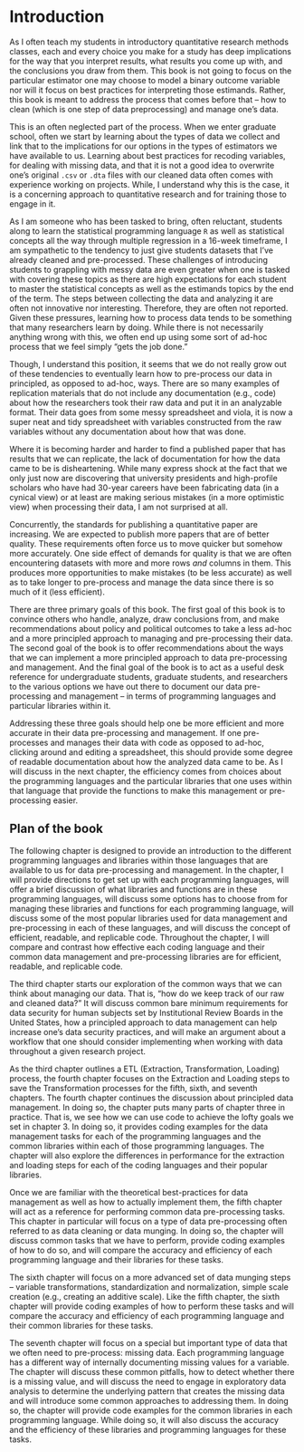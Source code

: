 # Introduction

As I often teach my students in introductory quantitative research methods classes, each and every choice you make for a study has deep implications for the way that you interpret results, what results you come up with, and the conclusions you draw from them. This book is not going to focus on the particular estimator one may choose to model a binary outcome variable nor will it focus on best practices for interpreting those estimands. Rather, this book is meant to address the process that comes before that -- how to clean (which is one step of data preprocessing) and manage one's data.

This is an often neglected part of the process. When we enter graduate school, often we start by learning about the types of data we collect and link that to the implications for our options in the types of estimators we have available to us. Learning about best practices for recoding variables, for dealing with missing data, and that it is not a good idea to overwrite one's original `.csv` or `.dta` files with our cleaned data often comes with experience working on projects. While, I understand why this is the case, it is a concerning approach to quantitative research and for training those to engage in it. 

As I am someone who has been tasked to bring, often reluctant, students along to learn the statistical programming language `R` as well as statistical concepts all the way through multiple regression in a 16-week timeframe, I am sympathetic to the tendency to just give students datasets that I've already cleaned and pre-processed. These challenges of introducing students to grappling with messy data are even greater when one is tasked with covering these topics as there are high expectations for each student to master the statistical concepts as well as the estimands topics by the end of the term. The steps between collecting the data and analyzing it are often not innovative nor interesting. Therefore, they are often not reported. Given these pressures, learning how to process data tends to be something that many researchers learn by doing. While there is not necessarily anything wrong with this, we often end up using some sort of ad-hoc process that we feel simply "gets the job done."

Though, I understand this position, it seems that we do not really grow out of these tendencies to eventually learn how to pre-process our data in principled, as opposed to ad-hoc, ways. There are so many examples of replication materials that do not include any documentation (e.g., code) about how the researchers took their raw data and put it in an analyzable format. Their data goes from some messy spreadsheet and viola, it is now a super neat and tidy spreadsheet with variables constructed from the raw variables without any documentation about how that was done.

Where it is becoming harder and harder to find a published paper that has results that we can replicate, the lack of documentation for how the data came to be is disheartening. While many express shock at the fact that we only just now are discovering that university presidents and high-profile scholars who have had 30-year careers have been fabricating data (in a cynical view) or at least are making serious mistakes (in a more optimistic view) when processing their data, I am not surprised at all.

Concurrently, the standards for publishing a quantitative paper are increasing. We are expected to publish more papers that are of better quality. These requirements often force us to move quicker but somehow more accurately. One side effect of demands for quality is that we are often encountering datasets with more and more rows *and* columns in them. This produces more opportunities to make mistakes (to be less accurate) as well as to take longer to pre-process and manage the data since there is so much of it (less efficient).

There are three primary goals of this book. The first goal of this book is to convince others who handle, analyze, draw conclusions from, and make recommendations about policy and political outcomes to take a less ad-hoc and a more principled approach to managing and pre-processing their data. The second goal of the book is to offer recommendations about the ways that we can implement a more principled approach to data pre-processing and management. And the final goal of the book is to act as a useful desk reference for undergraduate students, graduate students, and researchers to the various options we have out there to document our data pre-processing and management -- in terms of programming languages and particular libraries within it.

Addressing these three goals should help one be more efficient and more accurate in their data pre-processing and management. If one pre-processes and manages their data with code as opposed to ad-hoc, clicking around and editing a spreadsheet, this should provide some degree of readable documentation about how the analyzed data came to be. As I will discuss in the next chapter, the efficiency comes from choices about the programming languages and the particular libraries that one uses within that language that provide the functions to make this management or pre-processing easier.

## Plan of the book

The following chapter is designed to provide an introduction to the different programming languages and libraries within those languages that are available to us for data pre-processing and management. In the chapter, I will provide directions to get set up with each programming languages, will offer a brief discussion of what libraries and functions are in these programming languages, will discuss some options has to choose from for managing these libraries and functions for each programming language, will discuss some of the most popular libraries used for data management and pre-processing in each of these languages, and will discuss the concept of efficient, readable, and replicable code. Throughout the chapter, I will compare and contrast how effective each coding language and their common data management and pre-processing libraries are for efficient, readable, and replicable code.

The third chapter starts our exploration of the common ways that we can think about managing our data. That is, "how do we keep track of our raw and cleaned data?" It will discuss common bare minimum requirements for data security for human subjects set by Institutional Review Boards in the United States, how a principled approach to data management can help increase one's data security practices, and will make an argument about a workflow that one should consider implementing when working with data throughout a given research project.

As the third chapter outlines a ETL (Extraction, Transformation, Loading) process, the fourth chapter focuses on the Extraction and Loading steps to save the Transformation processes for the fifth, sixth, and seventh chapters. The fourth chapter continues the discussion about principled data management. In doing so, the chapter puts many parts of chapter three in practice. That is, we see how we can use code to achieve the lofty goals we set in chapter 3. In doing so, it provides coding examples for the data management tasks for each of the programming languages and the common libraries within each of those programming languages. The chapter will also explore the differences in performance for the extraction and loading steps for each of the coding languages and their popular libraries.

Once we are familiar with the theoretical best-practices for data management as well as how to actually implement them, the fifth chapter will act as a reference for performing common data pre-processing tasks. This chapter in particular will focus on a type of data pre-processing often referred to as data cleaning or data munging. In doing so, the chapter will discuss common tasks that we have to perform, provide coding examples of how to do so, and will compare the accuracy and efficiency of each programming language and their libraries for these tasks.

The sixth chapter will focus on a more advanced set of data munging steps -- variable transformations, standardization and normalization, simple scale creation (e.g., creating an additive scale). Like the fifth chapter, the sixth chapter will provide coding examples of how to perform these tasks and will compare the accuracy and efficiency of each programming language and their common libraries for these tasks.

The seventh chapter will focus on a special but important type of data that we often need to pre-process: missing data. Each programming language has a different way of internally documenting missing values for a variable. The chapter will discuss these common pitfalls, how to detect whether there is a missing value, and will discuss the need to engage in exploratory data analysis to determine the underlying pattern that creates the missing data and will introduce some common approaches to addressing them. In doing so, the chapter will provide code examples for the common libraries in each programming language. While doing so, it will also discuss the accuracy and the efficiency of these libraries and programming languages for these tasks.

